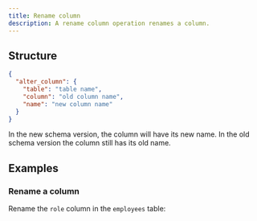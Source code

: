```yaml
---
title: Rename column
description: A rename column operation renames a column.
---
```


## Structure

```json
{
  "alter_column": {
    "table": "table name",
    "column": "old column name",
    "name": "new column name"
  }
}
```

In the new schema version, the column will have its new name. In the old schema version the column still has its old name.

## Examples

### Rename a column

Rename the `role` column in the `employees` table:

<ExampleSnippet example="13_rename_column.json" language="json" />
